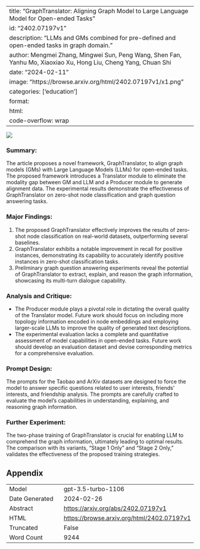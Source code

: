 
---
title: "GraphTranslator: Aligning Graph Model to Large Language Model for Open-ended Tasks"
id: "2402.07197v1"
description: "LLMs and GMs combined for pre-defined and open-ended tasks in graph domain."
author: Mengmei Zhang, Mingwei Sun, Peng Wang, Shen Fan, Yanhu Mo, Xiaoxiao Xu, Hong Liu, Cheng Yang, Chuan Shi
date: "2024-02-11"
image: "https://browse.arxiv.org/html/2402.07197v1/x1.png"
categories: ['education']
format:
  html:
    code-overflow: wrap
---

![](https://browse.arxiv.org/html/2402.07197v1/x1.png)

### Summary:
The article proposes a novel framework, GraphTranslator, to align graph models (GMs) with Large Language Models (LLMs) for open-ended tasks. The proposed framework introduces a Translator module to eliminate the modality gap between GM and LLM and a Producer module to generate alignment data. The experimental results demonstrate the effectiveness of GraphTranslator on zero-shot node classification and graph question answering tasks.

### Major Findings:
1. The proposed GraphTranslator effectively improves the results of zero-shot node classification on real-world datasets, outperforming several baselines.
2. GraphTranslator exhibits a notable improvement in recall for positive instances, demonstrating its capability to accurately identify positive instances in zero-shot classification tasks.
3. Preliminary graph question answering experiments reveal the potential of GraphTranslator to extract, explain, and reason the graph information, showcasing its multi-turn dialogue capability.

### Analysis and Critique:
- The Producer module plays a pivotal role in dictating the overall quality of the Translator model. Future work should focus on including more topology information encoded in node embeddings and employing larger-scale LLMs to improve the quality of generated text descriptions.
- The experimental evaluation lacks a complete and quantitative assessment of model capabilities in open-ended tasks. Future work should develop an evaluation dataset and devise corresponding metrics for a comprehensive evaluation.

### Prompt Design:
The prompts for the Taobao and ArXiv datasets are designed to force the model to answer specific questions related to user interests, friends' interests, and friendship analysis. The prompts are carefully crafted to evaluate the model's capabilities in understanding, explaining, and reasoning graph information.

### Further Experiment:
The two-phase training of GraphTranslator is crucial for enabling LLM to comprehend the graph information, ultimately leading to optimal results. The comparison with its variants, "Stage 1 Only" and "Stage 2 Only," validates the effectiveness of the proposed training strategies.

## Appendix

|          |          |
|----------|----------|
| Model     | gpt-3.5-turbo-1106       |
| Date Generated     | 2024-02-26       |
| Abstract | [https://arxiv.org/abs/2402.07197v1](https://arxiv.org/abs/2402.07197v1)        |
| HTML     | [https://browse.arxiv.org/html/2402.07197v1](https://browse.arxiv.org/html/2402.07197v1)       |
| Truncated       | False       |
| Word Count       | 9244       |